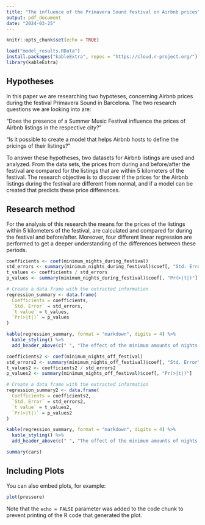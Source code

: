 ```yaml
---
title: "The influence of the Primavera Sound festival on Airbnb prices"
output: pdf_document
date: "2024-03-25"
---
```


```r
knitr::opts_chunk$set(echo = TRUE)
```

```r
load("model_results.RData")
install.packages("kableExtra", repos = "https://cloud.r-project.org/")
library(kableExtra)
```

## Hypotheses

In this paper we are researching two hypoteses, concerning Airbnb prices during the festival Primavera Sound in Barcelona. The two research questions we are looking into are: 

"Does the presence of a Summer Music Festival influence the prices of Airbnb listings in the respective city?"

"Is it possible to create a model that helps Airbnb hosts to define the pricings of their listings?"

To answer these hypotheses, two datasets for Airbnb listings are used and analyzed. From the data sets, the prices from during and before/after the festival are compared for the listings that are within 5 kilometers of the festival. The research objective is to discover if the prices for the Airbnb listings during the festival are different from normal, and if a model can be created that predicts these price differences. 



## Research method

For the analysis of this research the means for the prices of the listings within 5 kilometers of the festival, are calculated and compared for during the festival and before/after. Moreover, four different linear regression are performed to get a deeper understanding of the differences between these periods. 

```r
coefficients <- coef(minimum_nights_during_festival)
std_errors <- summary(minimum_nights_during_festival)$coef[, "Std. Error"]
t_values <- coefficients / std_errors
p_values <- summary(minimum_nights_during_festival)$coef[, "Pr(>|t|)"]

# Create a data frame with the extracted information
regression_summary <- data.frame(
  Coefficients = coefficients,
  `Std. Error` = std_errors,
  `t value` = t_values,
  `Pr(>|t|)` = p_values
)

kable(regression_summary, format = "markdown", digits = 4) %>%
  kable_styling() %>%
  add_header_above(c(" ", "The effect of the minimum amounts of nights on the price of a listing during the festival" = 4))

```


```r
coefficients2 <- coef(minimum_nights_off_festival)
std_errors2 <- summary(minimum_nights_off_festival)$coef[, "Std. Error"]
t_values2 <- coefficients2 / std_errors2
p_values2 <- summary(minimum_nights_off_festival)$coef[, "Pr(>|t|)"]

# Create a data frame with the extracted information
regression_summary2 <- data.frame(
  Coefficients = coefficients2,
  `Std. Error` = std_errors2,
  `t value` = t_values2,
  `Pr(>|t|)` = p_values2
)

kable(regression_summary, format = "markdown", digits = 4) %>%
  kable_styling() %>%
  add_header_above(c(" ", "The effect of the minimum amounts of nights on the price of a listing before and after the festival" = 4))

```


```r
summary(cars)
```

## Including Plots

You can also embed plots, for example:

```r
plot(pressure)
```

Note that the `echo = FALSE` parameter was added to the code chunk to prevent printing of the R code that generated the plot.
